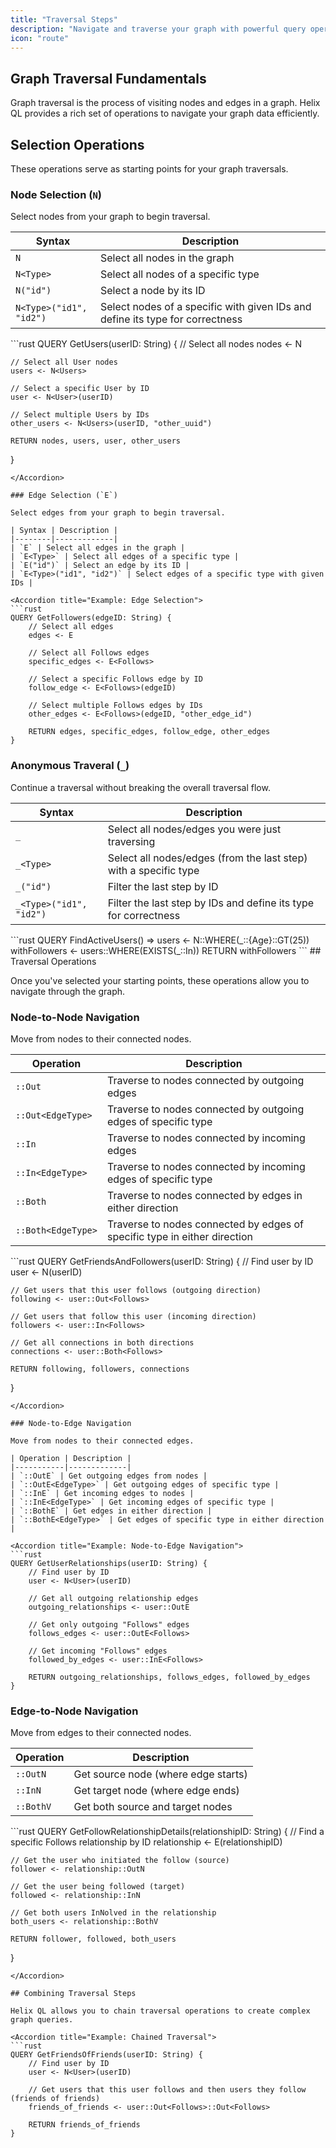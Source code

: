 ```yaml
---
title: "Traversal Steps"
description: "Navigate and traverse your graph with powerful query operations"
icon: "route"
---
```


## Graph Traversal Fundamentals

Graph traversal is the process of visiting nodes and edges in a graph. Helix QL provides a rich set of operations to navigate your graph data efficiently.

## Selection Operations

These operations serve as starting points for your graph traversals.

### Node Selection (`N`)

Select nodes from your graph to begin traversal.

| Syntax | Description |
|--------|-------------|
| `N` | Select all nodes in the graph |
| `N<Type>` | Select all nodes of a specific type |
| `N("id")` | Select a node by its ID |
| `N<Type>("id1", "id2")` | Select nodes of a specific with given IDs and define its type for correctness |

<Accordion title="Example: Node Selection">
```rust
QUERY GetUsers(userID: String) {
    // Select all nodes
    nodes <- N
    
    // Select all User nodes
    users <- N<Users>
    
    // Select a specific User by ID
    user <- N<User>(userID)
    
    // Select multiple Users by IDs
    other_users <- N<Users>(userID, "other_uuid")
    
    RETURN nodes, users, user, other_users
}
```
</Accordion>

### Edge Selection (`E`)

Select edges from your graph to begin traversal.

| Syntax | Description |
|--------|-------------|
| `E` | Select all edges in the graph |
| `E<Type>` | Select all edges of a specific type |
| `E("id")` | Select an edge by its ID |
| `E<Type>("id1", "id2")` | Select edges of a specific type with given IDs |

<Accordion title="Example: Edge Selection">
```rust
QUERY GetFollowers(edgeID: String) {
    // Select all edges
    edges <- E
    
    // Select all Follows edges
    specific_edges <- E<Follows>
    
    // Select a specific Follows edge by ID
    follow_edge <- E<Follows>(edgeID)
    
    // Select multiple Follows edges by IDs
    other_edges <- E<Follows>(edgeID, "other_edge_id")
    
    RETURN edges, specific_edges, follow_edge, other_edges
}
```
</Accordion>

### Anonymous Traveral (`_`)

Continue a traversal without breaking the overall traversal flow.

| Syntax | Description |
|--------|-------------|
| `_` | Select all nodes/edges you were just traversing |
| `_<Type>` | Select all nodes/edges (from the last step) with a specific type |
| `_("id")` | Filter the last step by ID |
| `_<Type>("id1", "id2")` | Filter the last step by IDs and define its type for correctness |

<Accordion title="Example: Anonymous Traversal">
```rust
QUERY FindActiveUsers() =>
    users <- N<Person>::WHERE(_::{Age}::GT(25))
    withFollowers <- users::WHERE(EXISTS(_::In<Follows>))
    RETURN withFollowers
```
</Accordion>
## Traversal Operations

Once you've selected your starting points, these operations allow you to navigate through the graph.

### Node-to-Node Navigation

Move from nodes to their connected nodes.

| Operation | Description |
|-----------|-------------|
| `::Out` | Traverse to nodes connected by outgoing edges |
| `::Out<EdgeType>` | Traverse to nodes connected by outgoing edges of specific type |
| `::In` | Traverse to nodes connected by incoming edges |
| `::In<EdgeType>` | Traverse to nodes connected by incoming edges of specific type |
| `::Both` | Traverse to nodes connected by edges in either direction |
| `::Both<EdgeType>` | Traverse to nodes connected by edges of specific type in either direction |

<Accordion title="Example: Node-to-Node Navigation">
```rust
QUERY GetFriendsAndFollowers(userID: String) {
    // Find user by ID
    user <- N<User>(userID)
    
    // Get users that this user follows (outgoing direction)
    following <- user::Out<Follows>
    
    // Get users that follow this user (incoming direction)
    followers <- user::In<Follows>
    
    // Get all connections in both directions
    connections <- user::Both<Follows>
    
    RETURN following, followers, connections
}
```
</Accordion>

### Node-to-Edge Navigation

Move from nodes to their connected edges.

| Operation | Description |
|-----------|-------------|
| `::OutE` | Get outgoing edges from nodes |
| `::OutE<EdgeType>` | Get outgoing edges of specific type |
| `::InE` | Get incoming edges to nodes |
| `::InE<EdgeType>` | Get incoming edges of specific type |
| `::BothE` | Get edges in either direction |
| `::BothE<EdgeType>` | Get edges of specific type in either direction |

<Accordion title="Example: Node-to-Edge Navigation">
```rust
QUERY GetUserRelationships(userID: String) {
    // Find user by ID
    user <- N<User>(userID)
    
    // Get all outgoing relationship edges
    outgoing_relationships <- user::OutE
    
    // Get only outgoing "Follows" edges
    follows_edges <- user::OutE<Follows>
    
    // Get incoming "Follows" edges
    followed_by_edges <- user::InE<Follows>
    
    RETURN outgoing_relationships, follows_edges, followed_by_edges
}
```
</Accordion>

### Edge-to-Node Navigation

Move from edges to their connected nodes.

| Operation | Description |
|-----------|-------------|
| `::OutN` | Get source node (where edge starts) |
| `::InN` | Get target node (where edge ends) |
| `::BothV` | Get both source and target nodes |

<Accordion title="Example: Edge-to-Node Navigation">
```rust
QUERY GetFollowRelationshipDetails(relationshipID: String) {
    // Find a specific Follows relationship by ID
    relationship <- E<Follows>(relationshipID)
    
    // Get the user who initiated the follow (source)
    follower <- relationship::OutN
    
    // Get the user being followed (target)
    followed <- relationship::InN
    
    // Get both users InNolved in the relationship
    both_users <- relationship::BothV
    
    RETURN follower, followed, both_users
}
```
</Accordion>

## Combining Traversal Steps

Helix QL allows you to chain traversal operations to create complex graph queries.

<Accordion title="Example: Chained Traversal">
```rust
QUERY GetFriendsOfFriends(userID: String) {
    // Find user by ID
    user <- N<User>(userID)
    
    // Get users that this user follows and then users they follow (friends of friends)
    friends_of_friends <- user::Out<Follows>::Out<Follows>
    
    RETURN friends_of_friends
}
```
</Accordion>
